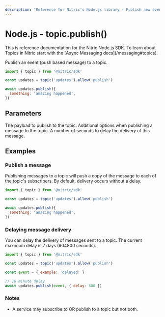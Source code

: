 ```yaml
---
description: "Reference for Nitric's Node.js library - Publish new events to the topic."
---
```


# Node.js - topic.publish()

<Note>
  This is reference documentation for the Nitric Node.js SDK. To learn about
  Topics in Nitric start with the [Async Messaging docs](/messaging#topics).
</Note>

Publish an event (push based message) to a topic.

```javascript
import { topic } from '@nitric/sdk'

const updates = topic('updates').allow('publish')

await updates.publish({
  something: 'amazing happened',
})
```

## Parameters

<Properties>
  <Property name="payload" required type="Record<string, any>">
    The payload to publish to the topic.
  </Property>
  <Property name="opts" type="object">
    Additional options when publishing a message to the topic.
    <Properties nested>
      <Property name="delay" type="number">
        A number of seconds to delay the delivery of this message.
      </Property>
    </Properties>
  </Property>
</Properties>

## Examples

### Publish a message

Publishing messages to a topic will push a copy of the message to each of the topic's subscribers. By default, delivery occurs without a delay.

```javascript
import { topic } from '@nitric/sdk'

const updates = topic('updates').allow('publish')

await updates.publish({
  something: 'amazing happened',
})
```

### Delaying message delivery

You can delay the delivery of messages sent to a topic. The current maximum delay is 7 days (604800 seconds).

```javascript
import { topic } from '@nitric/sdk'

const updates = topic('updates').allow('publish')

const event = { example: 'delayed' }

// 10 minute delay
await updates.publish(event, { delay: 600 })
```

### Notes

- A service may subscribe to OR publish to a topic but not both.
